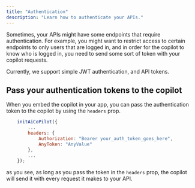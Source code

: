 ```yaml
---
title: "Authentication"
description: "Learn how to authenticate your APIs."
---
```


Sometimes, your APIs might have some endpoints that require authentication. For example, you might want to restrict access to certain endpoints to only users that are logged in, and in order for the copilot to
know who is logged in, you need to send some sort of token with your copilot requests.


Currently, we support simple JWT authentication, and API tokens.


## Pass your authentication tokens to the copilot

When you embed the copilot in your app, you can pass the authentication token to the copilot by using the `headers` prop.

```javascript
    initAiCoPilot({
        ...
        headers: {
            Authorization: "Bearer your_auth_token_goes_here",
            AnyToken: "AnyValue"
        },
        ...
    });
```
as you see, as long as you pass the token in the `headers` prop, the copilot will send it with every request it makes to your API.
